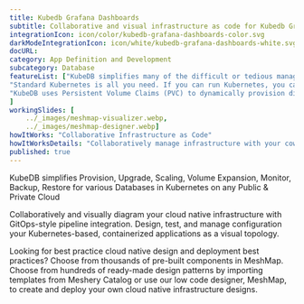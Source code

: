 ```yaml
---
title: Kubedb Grafana Dashboards  
subtitle: Collaborative and visual infrastructure as code for Kubedb Grafana Dashboards
integrationIcon: icon/color/kubedb-grafana-dashboards-color.svg
darkModeIntegrationIcon: icon/white/kubedb-grafana-dashboards-white.svg
docURL: 
category: App Definition and Development
subcategory: Database
featureList: ["KubeDB simplifies many of the difficult or tedious management tasks of running a production grade databases on private and public clouds. Maintain one stack for all your stateless and stateful applications and simplify the operational complexity.",
"Standard Kubernetes is all you need. If you can run Kubernetes, you can provision and manage databases using KubeDB. Use standard Kubernetes CLI and API to provision and manage databases.",
"KubeDB uses Persistent Volume Claims (PVC) to dynamically provision disks for database instances. Using appropriately defined StorageClasses, KubeDB provisioned database instances are designed to scale from small development workloads up to performance-intensive workloads on private and public cloud environments."
]
workingSlides: [
    ../_images/meshmap-visualizer.webp,
    ../_images/meshmap-designer.webp]
howItWorks: "Collaborative Infrastructure as Code"
howItWorksDetails: "Collaboratively manage infrastructure with your coworkers synchronously sharing the same designs."
published: true
---
```

<p>
    KubeDB simplifies Provision, Upgrade, Scaling, Volume Expansion, Monitor, Backup, Restore for various Databases in Kubernetes on any Public & Private Cloud
</p>
<p>
    Collaboratively and visually diagram your cloud native infrastructure with GitOps-style pipeline integration. Design, test, and manage configuration your Kubernetes-based, containerized applications as a visual topology.
</p>
<p>
    Looking for best practice cloud native design and deployment best practices? Choose from thousands of pre-built components in MeshMap. Choose from hundreds of ready-made design patterns by importing templates from Meshery Catalog or use our low code designer, MeshMap, to create and deploy your own cloud native infrastructure designs.
</p>